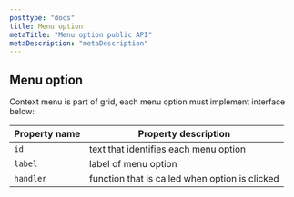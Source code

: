 ```yaml
---
posttype: "docs"
title: Menu option
metaTitle: "Menu option public API"
metaDescription: "metaDescription"
---
```


## Menu option  

Context menu is part of grid, each menu option must implement interface below:


| Property name     |  Property description |
|-----------    |  -------------------------|
| `id`        | text that identifies each menu option
| `label`      | label of menu option     |
| `handler`      | function that is called when option is clicked     |
